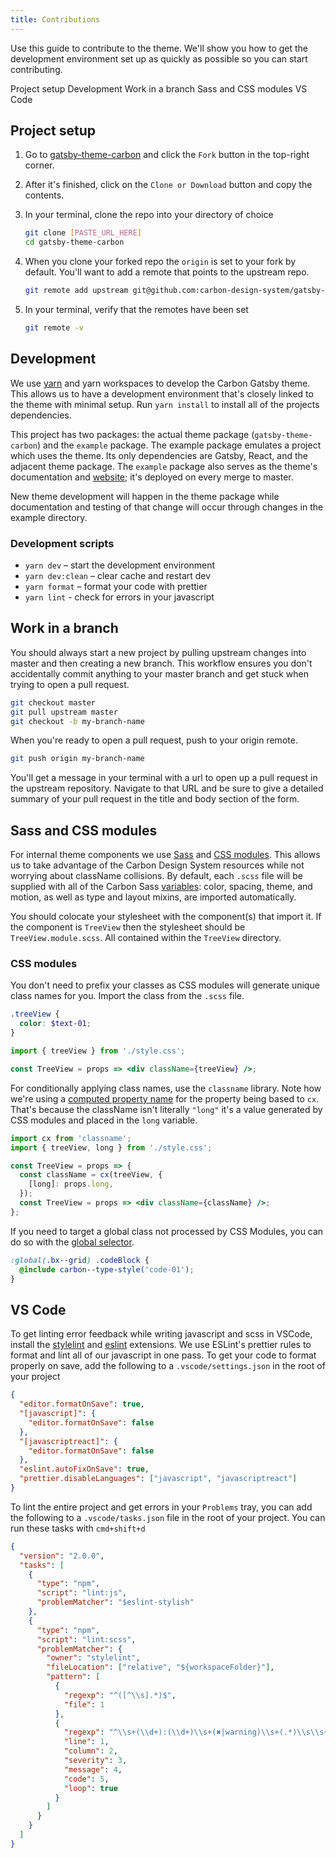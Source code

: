 ```yaml
---
title: Contributions
---
```


<PageDescription>

Use this guide to contribute to the theme. We'll show you how to get the development environment set up as quickly as possible so you can start contributing.

</PageDescription>

<AnchorLinks>
  <AnchorLink>Project setup</AnchorLink>
  <AnchorLink>Development</AnchorLink>
  <AnchorLink>Work in a branch</AnchorLink>
  <AnchorLink>Sass and CSS modules</AnchorLink>
  <AnchorLink>VS Code</AnchorLink>
</AnchorLinks>

## Project setup

1. Go to [gatsby-theme-carbon](https://github.com/carbon-design-system/gatsby-theme-carbon) and click the `Fork` button in the top-right corner.

1. After it's finished, click on the `Clone or Download` button and copy the contents.

1. In your terminal, clone the repo into your directory of choice

   ```sh
   git clone [PASTE_URL_HERE]
   cd gatsby-theme-carbon
   ```

1. When you clone your forked repo the `origin` is set to your fork by default. You'll want to add a remote that points to the upstream repo.

   ```sh
   git remote add upstream git@github.com:carbon-design-system/gatsby-theme-carbon.git
   ```

1. In your terminal, verify that the remotes have been set

   ```sh
   git remote -v
   ```

## Development

We use [yarn](https://yarnpkg.com/lang/en/docs/install/) and yarn workspaces to develop the Carbon Gatsby theme. This allows us to have a development environment that's closely linked to the theme with minimal setup. Run `yarn install` to install all of the projects dependencies.

This project has two packages: the actual theme package (`gatsby-theme-carbon`) and the `example` package. The example package emulates a project which uses the theme. Its only dependencies are Gatsby, React, and the adjacent theme package. The `example` package also serves as the theme's documentation and [website](https://gatsby-theme-carbon.now.sh); it's deployed on every merge to master.

New theme development will happen in the theme package while documentation and testing of that change will occur through changes in the example directory.

### Development scripts

- `yarn dev` – start the development environment
- `yarn dev:clean` – clear cache and restart dev
- `yarn format` – format your code with prettier
- `yarn lint` - check for errors in your javascript

## Work in a branch

You should always start a new project by pulling upstream changes into master and then creating a new branch. This workflow ensures you don't accidentally commit anything to your master branch and get stuck when trying to open a pull request.

```sh
git checkout master
git pull upstream master
git checkout -b my-branch-name
```

When you're ready to open a pull request, push to your origin remote.

```sh
git push origin my-branch-name
```

You'll get a message in your terminal with a url to open up a pull request in the upstream repository. Navigate to that URL and be sure to give a detailed summary of your pull request in the title and body section of the form.

## Sass and CSS modules

For internal theme components we use [Sass](https://sass-lang.com/documentation/syntax) and [CSS modules](https://github.com/css-modules/css-modules#css-modules). This allows us to take advantage of the Carbon Design System resources while not worrying about className collisions. By default, each `.scss` file will be supplied with all of the Carbon Sass [variables](https://github.com/carbon-design-system/carbon/blob/master/packages/components/src/globals/scss/_vars.scss): color, spacing, theme, and motion, as well as type and layout mixins, are imported automatically.

You should colocate your stylesheet with the component(s) that import it. If the component is `TreeView` then the stylesheet should be `TreeView.module.scss`. All contained within the `TreeView` directory.

### CSS modules

You don't need to prefix your classes as CSS modules will generate unique class names for you. Import the class from the `.scss` file.

```scss path=TreeView.module.scss
.treeView {
  color: $text-01;
}
```

```jsx path=TreeView.js
import { treeView } from './style.css';

const TreeView = props => <div className={treeView} />;
```

For conditionally applying class names, use the `classname` library. Note how we're using a [computed property name](https://tylermcginnis.com/computed-property-names/) for the property being based to `cx`. That's because the className isn't literally `"long"` it's a value generated by CSS modules and placed in the `long` variable.

```jsx path=TreeView.js
import cx from 'classname';
import { treeView, long } from './style.css';

const TreeView = props => {
  const className = cx(treeView, {
    [long]: props.long,
  });
  const TreeView = props => <div className={className} />;
};
```

If you need to target a global class not processed by CSS Modules, you can do so with the [global selector](https://github.com/css-modules/css-modules#exceptions).

```scss
:global(.bx--grid) .codeBlock {
  @include carbon--type-style('code-01');
}
```

## VS Code

To get linting error feedback while writing javascript and scss in VSCode, install the [stylelint](https://marketplace.visualstudio.com/items?itemName=shinnn.stylelint) and [eslint](https://marketplace.visualstudio.com/items?itemName=dbaeumer.vscode-eslint) extensions. We use ESLint's prettier rules to format and lint all of our javascript in one pass. To get your code to format properly on save, add the following to a `.vscode/settings.json` in the root of your project

```json path=.vscode/settings.json
{
  "editor.formatOnSave": true,
  "[javascript]": {
    "editor.formatOnSave": false
  },
  "[javascriptreact]": {
    "editor.formatOnSave": false
  },
  "eslint.autoFixOnSave": true,
  "prettier.disableLanguages": ["javascript", "javascriptreact"]
}
```

To lint the entire project and get errors in your `Problems` tray, you can add the following to a `.vscode/tasks.json` file in the root of your project. You can run these tasks with `cmd+shift+d`

```json path=.vscode/tasks.json
{
  "version": "2.0.0",
  "tasks": [
    {
      "type": "npm",
      "script": "lint:js",
      "problemMatcher": "$eslint-stylish"
    },
    {
      "type": "npm",
      "script": "lint:scss",
      "problemMatcher": {
        "owner": "stylelint",
        "fileLocation": ["relative", "${workspaceFolder}"],
        "pattern": [
          {
            "regexp": "^([^\\s].*)$",
            "file": 1
          },
          {
            "regexp": "^\\s+(\\d+):(\\d+)\\s+(✖|warning)\\s+(.*)\\s\\s+(.*)$",
            "line": 1,
            "column": 2,
            "severity": 3,
            "message": 4,
            "code": 5,
            "loop": true
          }
        ]
      }
    }
  ]
}
```
